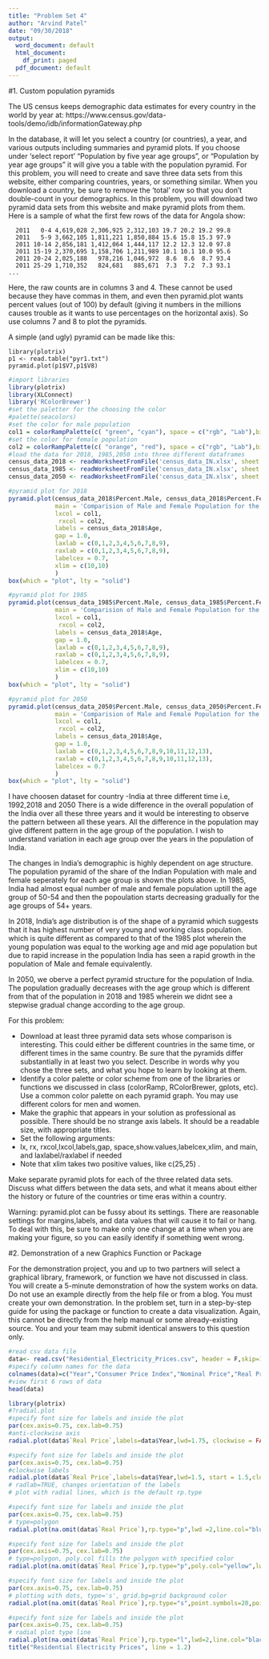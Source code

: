 ---
title: "Problem Set 4"
author: "Arvind Patel"
date: "09/30/2018"
output:
  word_document: default
  html_document:
    df_print: paged
  pdf_document: default
---

#1.  Custom population pyramids

The US census keeps demographic data estimates for every country in the world by year at:
https://www.census.gov/data-tools/demo/idb/informationGateway.php

In the database, it will let you select a country (or countries), a year, and various outputs including summaries and pyramid plots. If you choose under 'select report' "Population by five year age groups",  or "Population by year age groups" it will give you a table with the population pyramid. For this problem, you will need to create and save three data sets from this website, either comparing  countries, years, or something similar.  When you download a country, be sure to remove the 'total' row so that you don't double-count in your demographics. In this problem, you will download two pyramid data sets from this website and make pyramid plots from them.  Here is a sample of what the first few rows of the data for Angola show:

```
  2011   0-4 4,619,028 2,306,925 2,312,103 19.7 20.2 19.2 99.8
  2011   5-9 3,662,105 1,811,221 1,850,884 15.6 15.8 15.3 97.9
  2011 10-14 2,856,181 1,412,064 1,444,117 12.2 12.3 12.0 97.8
  2011 15-19 2,370,695 1,158,706 1,211,989 10.1 10.1 10.0 95.6
  2011 20-24 2,025,188   978,216 1,046,972  8.6  8.6  8.7 93.4
  2011 25-29 1,710,352   824,681   885,671  7.3  7.2  7.3 93.1
...
```


Here, the raw counts are in columns 3 and 4. These cannot be used because they have commas in them, and even then pyramid.plot wants percent values (out of 100) by default (giving it numbers in the millions causes trouble as it wants to use percentages on the horizontal axis). So use columns 7 and 8 to plot the pyramids.

A simple (and ugly) pyramid can be made like this:
```
library(plotrix)
p1 <- read.table("pyr1.txt")
pyramid.plot(p1$V7,p1$V8)

```





```{r}
#import libraries
library(plotrix)
library(XLConnect)
library('RColorBrewer')
#set the paletter for the choosing the color
#palette(seacolors)
#set the color for male population
col1 = colorRampPalette(c( "green", "cyan"), space = c("rgb", "Lab"),bias = 2, alpha = FALSE)(21)
#set the color for female population
col2 = colorRampPalette(c( "orange", "red"), space = c("rgb", "Lab"),bias = 2, alpha = FALSE)(21)
#load the data for 2018, 1985,2050 into three different dataframes
census_data_2018 <- readWorksheetFromFile('census_data_IN.xlsx', sheet = 1)
census_data_1985 <- readWorksheetFromFile('census_data_IN.xlsx', sheet = 2)
census_data_2050 <- readWorksheetFromFile('census_data_IN.xlsx', sheet = 3)

#pyramid plot for 2018
pyramid.plot(census_data_2018$Percent.Male, census_data_2018$Percent.Female,
             main = 'Comparision of Male and Female Population for the year 2018',
             lxcol = col1,
              rxcol = col2,
             labels = census_data_2018$Age,
             gap = 1.0,
             laxlab = c(0,1,2,3,4,5,6,7,8,9),
             raxlab = c(0,1,2,3,4,5,6,7,8,9),
             labelcex = 0.7,
             xlim = c(10,10)
             )
box(which = "plot", lty = "solid")

#pyramid plot for 1985
pyramid.plot(census_data_1985$Percent.Male, census_data_1985$Percent.Female,
             main = 'Comparision of Male and Female Population for the year 1985',
             lxcol = col1,
              rxcol = col2,
             labels = census_data_2018$Age,
             gap = 1.0,
             laxlab = c(0,1,2,3,4,5,6,7,8,9),
             raxlab = c(0,1,2,3,4,5,6,7,8,9),
             labelcex = 0.7,
             xlim = c(10,10)
             )
box(which = "plot", lty = "solid")

#pyramid plot for 2050
pyramid.plot(census_data_2050$Percent.Male, census_data_2050$Percent.Female,
             main = 'Comparision of Male and Female Population for the year 2050',
             lxcol = col1,
              rxcol = col2,
             labels = census_data_2018$Age,
             gap = 1.0,
             laxlab = c(0,1,2,3,4,5,6,7,8,9,10,11,12,13),
             raxlab = c(0,1,2,3,4,5,6,7,8,9,10,11,12,13),
             labelcex = 0.7
             )
box(which = "plot", lty = "solid")

```



I have choosen dataset for country -India at three different time i.e, 1992,2018 and 2050
There is a wide difference in the overall population of the India over all these three years and it would be interesting to observe the pattern between all these years. All the difference in the population may give different pattern in the age group of the population. I wish to understand variation in each age group over the years in the population of India.

The changes in India's demographic is highly dependent on age structure. The population pyramid of the share of the Indian Population with male and female seperately for each age group is shown the plots above. In 1985, India had almost equal number of male and female population uptill the age group of 50-54 and then the popoulation starts decreasing gradually for the age groups of 54+ years.

In 2018, India's age distribution is of the shape of a pyramid which suggests that it has highest number of very young and working class population. which is quite different as compared to that of the 1985 plot wherein the young population was equal to the working age and mid age population but due to rapid increase in the population India has seen a rapid growth in the population of Male and female equivalently.

In 2050, we oberve a perfect pyramid structure for the population of India. The population gradually decreases with the age group which is different from that of the population in 2018 and 1985 wherein we didnt see a stepwise gradual change according to the age group.







For this problem:

* Download at least three pyramid data sets whose comparison is interesting. This could either be different countries in the same time, or different times in the same country.  Be sure that the pyramids differ substantially in at least two you select. Describe in words why you chose the three sets, and what you hope to learn by looking at them.
* Identify a color palette or color scheme from one of the libraries or functions we discussed in class (colorRamp, RColorBrewer, gplots, etc).  Use a common color palette on each pyramid graph.  You may use different colors for men and women.
* Make the graphic that appears in your solution as professional as possible. There should be no strange axis labels. It should be a readable size, with appropriate titles.
* Set the following arguments:
 - lx, rx, rxcol,lxcol,labels,gap, space,show.values,labelcex,xlim, and main, and laxlabel/raxlabel if needed
 - Note that xlim takes two positive values, like c(25,25) .

Make separate  pyramid plots for each of the three related data sets. Discuss what differs between the data sets, and what it means about either the history or future of the countries or time eras within a country.

Warning: pyramid.plot can be fussy about its settings.  There are reasonable settings for margins,labels, and data values that will cause it to fail or hang.  To deal with this, be sure to make only one change at a time when you are making your figure, so you can easily identify if something went wrong.


#2. Demonstration of a new Graphics Function or Package

For the demonstration project, you and up to two partners will select a graphical library, framework, or function we have not discussed in class.  You will create a 5-minute demonstration of how the system works on data. Do not use an example directly from the help file or from a blog. You must create your own demonstration. In the problem set, turn in a step-by-step guide for using the package or function to create a data visualization.  Again, this cannot be directly from the help manual or some already-existing source. You and your team may submit identical answers to this question only.
```{r}
#read csv data file
data<- read.csv("Residential_Electricity_Prices.csv", header = F,skip=1)
#specify column names for the data
colnames(data)=c("Year","Consumer Price Index","Nominal Price","Real Price")
#view first 6 rows of data
head(data)
```
```{r}
library(plotrix)
#?radial.plot
#specify font size for labels and inside the plot
par(cex.axis=0.75, cex.lab=0.75)
#anti-clockwise axis
radial.plot(data$`Real Price`,labels=data$Year,lwd=1.75, clockwise = FALSE,start = 1, grid.unit = c("$"), main = "Residential Electricity Prices")

```
```{r}
#specify font size for labels and inside the plot
par(cex.axis=0.75, cex.lab=0.75)
#clockwise labels
radial.plot(data$`Real Price`,labels=data$Year,lwd=1.5, start = 1.5,clockwise = TRUE, grid.unit = c("$"),main = "Residential Electricity Prices", radlab = TRUE)
# radlab=TRUE, changes orientation of the labels
# plot with radial lines, which is the default rp.type
```

```{r}
#specify font size for labels and inside the plot
par(cex.axis=0.75, cex.lab=0.75)
# type=polygon
radial.plot(na.omit(data$`Real Price`),rp.type="p",lwd =2,line.col="blue", labels=data$Year, clockwise = TRUE, grid.unit = c("$"),main = "Residential Electricity Prices", radlab = TRUE)
```

```{r}
#specify font size for labels and inside the plot
par(cex.axis=0.75, cex.lab=0.75)
# type=polygon, poly.col fills the polygon with specified color
radial.plot(na.omit(data$`Real Price`),rp.type="p",poly.col="yellow",lwd =2,line.col="blue", labels=data$Year, clockwise = TRUE, grid.unit = c("$"),main = "Residential Electricity Prices", radlab = TRUE)

```

```{r}
#specify font size for labels and inside the plot
par(cex.axis=0.75, cex.lab=0.75)
# plotting with dots, type='s', grid.bg=grid background color
radial.plot(na.omit(data$`Real Price`),rp.type="s",point.symbols=20,point.col="red", labels=data$Year, clockwise = TRUE, grid.unit = c("$"),main = "Residential Electricity Prices",grid.bg= "grey93", radlab = TRUE)

```
```{r}
#specify font size for labels and inside the plot
par(cex.axis=0.75, cex.lab=0.75)
# radial plot type line
radial.plot(na.omit(data$`Real Price`),rp.type="l",lwd=2,line.col="black", labels=data$Year, clockwise = TRUE, grid.unit = c("$"), radlab = TRUE, mar = c(4, 4, 2, 2))
title("Residential Electricity Prices", line = 1.2)
```